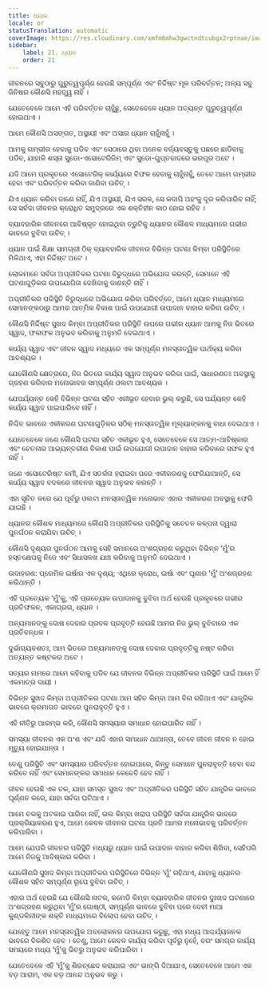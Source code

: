 ```yaml
---
title: ଧ୍ୟାନ
locale: or
statusTranslation: automatic
coverImage: https://res.cloudinary.com/xmfm6mhw3gwctndtcubgx2rptnae/image/upload/v1741354419/small_cover_la_gran_rebelion_28716e29d2.webp
sidebar:
    label: 21. ଧ୍ୟାନ
    order: 21
---
```

ଜୀବନରେ ସବୁଠାରୁ ଗୁରୁତ୍ୱପୂର୍ଣ୍ଣ ହେଉଛି ସମ୍ପୂର୍ଣ୍ଣ ଏବଂ ନିର୍ଦ୍ଦିଷ୍ଟ ମୂଳ ପରିବର୍ତ୍ତନ; ଅନ୍ୟ ସବୁ ଜିନିଷର କୌଣସି ମହତ୍ତ୍ୱ ନାହିଁ ।

ଯେତେବେଳେ ଆମେ ଏହି ପରିବର୍ତ୍ତନ ଚାହୁଁଛୁ, ସେତେବେଳେ ଧ୍ୟାନ ଅତ୍ୟନ୍ତ ଗୁରୁତ୍ୱପୂର୍ଣ୍ଣ ହୋଇଥାଏ ।

ଆମେ କୌଣସି ଅସଙ୍ଗତ, ଅସ୍ଥାୟୀ ଏବଂ ଅସାର ଧ୍ୟାନ ଚାହୁଁନାହୁଁ ।

ଆମକୁ ଗମ୍ଭୀର ହେବାକୁ ପଡିବ ଏବଂ ସେଠାରେ ଥିବା ଅନେକ ବର୍ଜ୍ୟବସ୍ତୁକୁ ପଛରେ ଛାଡିବାକୁ ପଡିବ, ଯାହାକି ଶସ୍ତା ସୁଡୋ-ଏସୋଟେରିଜିମ୍ ଏବଂ ସୁଡୋ-ଗୁପ୍ତବାଦରେ ଭରପୂର ଅଟେ ।

ଯଦି ଆମେ ପ୍ରକୃତରେ ଏସୋଟେରିକ୍ କାର୍ଯ୍ୟରେ ବିଫଳ ହେବାକୁ ଚାହୁଁନାହୁଁ, ତେବେ ଆମେ ଗମ୍ଭୀର ହେବା ଏବଂ ପରିବର୍ତ୍ତନ କରିବା ଜାଣିବା ଉଚିତ୍ ।

ଯିଏ ଧ୍ୟାନ କରିବା ଜାଣେ ନାହିଁ, ଯିଏ ଅସ୍ଥାୟୀ, ଯିଏ ସରଳ, ସେ କଦାପି ଅହଂକୁ ଦୂର କରିପାରିବ ନାହିଁ; ସେ ସର୍ବଦା ଜୀବନର କ୍ରୋଧିତ ସମୁଦ୍ରରେ ଏକ ଶକ୍ତିହୀନ କାଠ ହୋଇ ରହିବ ।

ବ୍ୟାବହାରିକ ଜୀବନରେ ଆବିଷ୍କୃତ ହୋଇଥିବା ତ୍ରୁଟିକୁ ଧ୍ୟାନର କୌଶଳ ମାଧ୍ୟମରେ ଗଭୀର ଭାବରେ ବୁଝିବା ଉଚିତ୍ ।

ଧ୍ୟାନ ପାଇଁ ଶିକ୍ଷା ସାମଗ୍ରୀ ଠିକ୍ ବ୍ୟାବହାରିକ ଜୀବନର ବିଭିନ୍ନ ଘଟଣା କିମ୍ବା ପରିସ୍ଥିତିରେ ମିଳିଥାଏ, ଏହା ନିର୍ଦ୍ଦିଷ୍ଟ ଅଟେ ।

ଲୋକମାନେ ସର୍ବଦା ଅପ୍ରୀତିକର ଘଟଣା ବିରୁଦ୍ଧରେ ଅଭିଯୋଗ କରନ୍ତି, ସେମାନେ ଏହି ଘଟଣାଗୁଡ଼ିକର ଉପଯୋଗିତା ଦେଖିବାକୁ ଜାଣନ୍ତି ନାହିଁ ।

ଅପ୍ରୀତିକର ପରିସ୍ଥିତି ବିରୁଦ୍ଧରେ ଅଭିଯୋଗ କରିବା ପରିବର୍ତ୍ତେ, ଆମେ ଧ୍ୟାନ ମାଧ୍ୟମରେ ସେମାନଙ୍କଠାରୁ ଆମର ଆତ୍ମିକ ବିକାଶ ପାଇଁ ଉପଯୋଗୀ ଉପାଦାନ ବାହାର କରିବା ଉଚିତ୍ ।

କୌଣସି ନିର୍ଦ୍ଦିଷ୍ଟ ସୁଖଦ କିମ୍ବା ଅପ୍ରୀତିକର ପରିସ୍ଥିତି ଉପରେ ଗଭୀର ଧ୍ୟାନ ଆମକୁ ନିଜ ଭିତରେ ସ୍ୱାଦ, ଫଳାଫଳ ଅନୁଭବ କରିବାକୁ ଅନୁମତି ଦେଇଥାଏ ।

କାର୍ଯ୍ୟ ସ୍ୱାଦ ଏବଂ ଜୀବନ ସ୍ୱାଦ ମଧ୍ୟରେ ଏକ ସମ୍ପୂର୍ଣ୍ଣ ମନସ୍ତାତ୍ୱିକ ପାର୍ଥକ୍ୟ କରିବା ଆବଶ୍ୟକ ।

ଯେକୌଣସି କ୍ଷେତ୍ରରେ, ନିଜ ଭିତରେ କାର୍ଯ୍ୟ ସ୍ୱାଦ ଅନୁଭବ କରିବା ପାଇଁ, ସାଧାରଣତଃ ଅବସ୍ଥାକୁ ଗ୍ରହଣ କରିବାର ମନୋଭାବର ସମ୍ପୂର୍ଣ୍ଣ ଓଲଟା ଆବଶ୍ୟକ ।

ଯେପର୍ଯ୍ୟନ୍ତ କେହି ବିଭିନ୍ନ ଘଟଣା ସହିତ ଏକୀଭୂତ ହେବାର ଭୁଲ୍ କରୁଛି, ସେ ପର୍ଯ୍ୟନ୍ତ କେହି କାର୍ଯ୍ୟ ସ୍ୱାଦ ପାଇପାରିବେ ନାହିଁ ।

ନିଶ୍ଚିତ ଭାବରେ ଏକୀକରଣ ଘଟଣାଗୁଡ଼ିକର ସଠିକ୍ ମନସ୍ତାତ୍ୱିକ ମୂଲ୍ୟାଙ୍କନକୁ ବାଧା ଦେଇଥାଏ ।

ଯେତେବେଳେ ଜଣେ କୌଣସି ଘଟଣା ସହିତ ଏକୀଭୂତ ହୁଏ, ସେତେବେଳେ ସେ ଆତ୍ମ-ଆବିଷ୍କାର ଏବଂ ଚେତନାର ଆଭ୍ୟନ୍ତରୀଣ ବିକାଶ ପାଇଁ ଉପଯୋଗୀ ଉପାଦାନ ବାହାର କରିବାରେ ସଫଳ ହୁଏ ନାହିଁ ।

ଜଣେ ଏସୋଟେରିଷ୍ଟ କର୍ମୀ, ଯିଏ ସତର୍କତା ହରାଇବା ପରେ ଏକୀକରଣକୁ ଫେରିଯାଆନ୍ତି, ସେ କାର୍ଯ୍ୟ ସ୍ୱାଦ ବଦଳରେ ଜୀବନର ସ୍ୱାଦ ଅନୁଭବ କରନ୍ତି ।

ଏହା ସୂଚିତ କରେ ଯେ ପୂର୍ବରୁ ଓଲଟା ମନସ୍ତାତ୍ୱିକ ମନୋଭାବ ଏହାର ଏକୀକରଣ ଅବସ୍ଥାକୁ ଫେରି ଯାଇଛି ।

ଧ୍ୟାନର କୌଶଳ ମାଧ୍ୟମରେ କୌଣସି ଅପ୍ରୀତିକର ପରିସ୍ଥିତିକୁ ସଚେତନ କଳ୍ପନା ଦ୍ୱାରା ପୁନର୍ଗଠନ କରାଯିବା ଉଚିତ୍ ।

କୌଣସି ଦୃଶ୍ୟର ପୁନର୍ଗଠନ ଆମକୁ ସେହି ସମାନରେ ଅଂଶଗ୍ରହଣ କରୁଥିବା ବିଭିନ୍ନ ‘ମୁଁ’ର ହସ୍ତକ୍ଷେପକୁ ନିଜେ ଏବଂ ସିଧାସଳଖ ଯାଞ୍ଚ କରିବାକୁ ଅନୁମତି ଦେଇଥାଏ ।

ଉଦାହରଣ: ପ୍ରେମିକ ଇର୍ଷାର ଏକ ଦୃଶ୍ୟ; ଏଥିରେ କ୍ରୋଧ, ଇର୍ଷା ଏବଂ ଘୃଣାର ‘ମୁଁ’ ଅଂଶଗ୍ରହଣ କରିଥାନ୍ତି ।

ଏହି ପ୍ରତ୍ୟେକ ‘ମୁଁ’କୁ, ଏହି ପ୍ରତ୍ୟେକ ଉପାଦାନକୁ ବୁଝିବା ଅର୍ଥ ହେଉଛି ପ୍ରକୃତରେ ଗଭୀର ପ୍ରତିଫଳନ, ଏକାଗ୍ରତା, ଧ୍ୟାନ ।

ଅନ୍ୟମାନଙ୍କୁ ଦୋଷ ଦେବାର ପ୍ରବଳ ପ୍ରବୃତ୍ତି ହେଉଛି ଆମର ନିଜ ଭୁଲ୍ ବୁଝିବାରେ ଏକ ପ୍ରତିବନ୍ଧକ ।

ଦୁର୍ଭାଗ୍ୟବଶତଃ, ଆମ ଭିତରେ ଅନ୍ୟମାନଙ୍କୁ ଦୋଷ ଦେବାର ପ୍ରବୃତ୍ତିକୁ ନଷ୍ଟ କରିବା ଅତ୍ୟନ୍ତ କଷ୍ଟକର ଅଟେ ।

ସତ୍ୟର ନାମରେ ଆମେ କହିବାକୁ ପଡିବ ଯେ ଜୀବନର ବିଭିନ୍ନ ଅପ୍ରୀତିକର ପରିସ୍ଥିତି ପାଇଁ ଆମେ ହିଁ ଏକମାତ୍ର ଦାୟୀ ।

ବିଭିନ୍ନ ସୁଖଦ କିମ୍ବା ଅପ୍ରୀତିକର ଘଟଣା ଆମ ସହିତ କିମ୍ବା ଆମ ବିନା ରହିଥାଏ ଏବଂ ଯାନ୍ତ୍ରିକ ଭାବରେ କ୍ରମାଗତ ଭାବରେ ପୁନରାବୃତ୍ତି ହୁଏ ।

ଏହି ନୀତିରୁ ଆରମ୍ଭ କରି, କୌଣସି ସମସ୍ୟାର ସମାଧାନ ହୋଇପାରିବ ନାହିଁ ।

ସମସ୍ୟା ଜୀବନର ଏକ ଅଂଶ ଏବଂ ଯଦି ଏହାର ସମାଧାନ ଥାଆନ୍ତା, ତେବେ ଜୀବନ ଜୀବନ ନ ହୋଇ ମୃତ୍ୟୁ ହୋଇଯାନ୍ତା ।

ତେଣୁ ପରିସ୍ଥିତି ଏବଂ ସମସ୍ୟାର ପରିବର୍ତ୍ତନ ହୋଇପାରେ, କିନ୍ତୁ ସେମାନେ ପୁନରାବୃତ୍ତି ହେବା ବନ୍ଦ କରିବେ ନାହିଁ ଏବଂ ସେମାନଙ୍କର ସମାଧାନ କେବେବି ହେବ ନାହିଁ ।

ଜୀବନ ହେଉଛି ଏକ ଚକ, ଯାହା ସମସ୍ତ ସୁଖଦ ଏବଂ ଅପ୍ରୀତିକର ପରିସ୍ଥିତି ସହିତ ଯାନ୍ତ୍ରିକ ଭାବରେ ଘୂର୍ଣ୍ଣନ କରେ, ଯାହା ସର୍ବଦା ଘଟିଥାଏ ।

ଆମେ ଚକକୁ ଅଟକାଇ ପାରିବା ନାହିଁ, ଭଲ କିମ୍ବା ଖରାପ ପରିସ୍ଥିତି ସର୍ବଦା ଯାନ୍ତ୍ରିକ ଭାବରେ ପ୍ରକ୍ରିୟାକରଣ ହୁଏ, ଆମେ କେବଳ ଜୀବନର ଘଟଣା ପ୍ରତି ଆମର ମନୋଭାବକୁ ପରିବର୍ତ୍ତନ କରିପାରିବା ।

ଆମେ ଯେପରି ଜୀବନର ପରିସ୍ଥିତି ମଧ୍ୟରୁ ଧ୍ୟାନ ପାଇଁ ଉପାଦାନ ବାହାର କରିବା ଶିଖିବା, ସେହିପରି ଆମେ ନିଜକୁ ଆବିଷ୍କାର କରିବା ।

ଯେକୌଣସି ସୁଖଦ କିମ୍ବା ଅପ୍ରୀତିକର ପରିସ୍ଥିତିରେ ବିଭିନ୍ନ ‘ମୁଁ’ ରହିଥାଏ, ଯାହାକୁ ଧ୍ୟାନର କୌଶଳ ସହିତ ସମ୍ପୂର୍ଣ୍ଣ ରୂପେ ବୁଝିବା ଉଚିତ୍ ।

ଏହାର ଅର୍ଥ ହେଉଛି ଯେ କୌଣସି ନାଟକ, କମେଡି କିମ୍ବା ବ୍ୟାବହାରିକ ଜୀବନର ଦୁଃଖଦ ଘଟଣାରେ ଅଂଶଗ୍ରହଣ କରୁଥିବା ‘ମୁଁ’ର ଗୋଷ୍ଠୀ, ସମ୍ପୂର୍ଣ୍ଣ ଭାବରେ ବୁଝିବା ପରେ ଦେବୀ ମାଆ କୁଣ୍ଡଳିନୀଙ୍କ ଶକ୍ତି ମାଧ୍ୟମରେ ବିଲୋପ ହେବା ଉଚିତ୍ ।

ଯେହେତୁ ଆମେ ମନସ୍ତାତ୍ୱିକ ଅବଲୋକନର ଉପଯୋଗ କରୁଛୁ, ଏହା ମଧ୍ୟ ଆଶ୍ଚର୍ଯ୍ୟଜନକ ଭାବରେ ବିକଶିତ ହେବ । ତେଣୁ, ଆମେ କେବଳ କାର୍ଯ୍ୟ କରିବା ପୂର୍ବରୁ ନୁହେଁ, ବରଂ ସମଗ୍ର କାର୍ଯ୍ୟ ସମୟରେ ମଧ୍ୟ ‘ମୁଁ’କୁ ଭିତରୁ ଅନୁଭବ କରିପାରିବା ।

ଯେତେବେଳେ ଏହି ‘ମୁଁ’କୁ ଶିରଚ୍ଛେଦ କରାଯାଇ ଏବଂ ଭାଙ୍ଗି ଦିଆଯାଏ, ସେତେବେଳେ ଆମେ ଏକ ବଡ଼ ଆରାମ, ଏକ ବଡ଼ ଆନନ୍ଦ ଅନୁଭବ କରୁ ।


